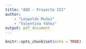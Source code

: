```yaml
---
title: "AED - Proyecto III"
author: 
    - "Leopoldo Muñoz"
    - "Valentina Yáñez"
output: pdf_document
---
```


```r
knitr::opts_chunk$set(echo = TRUE)
```
